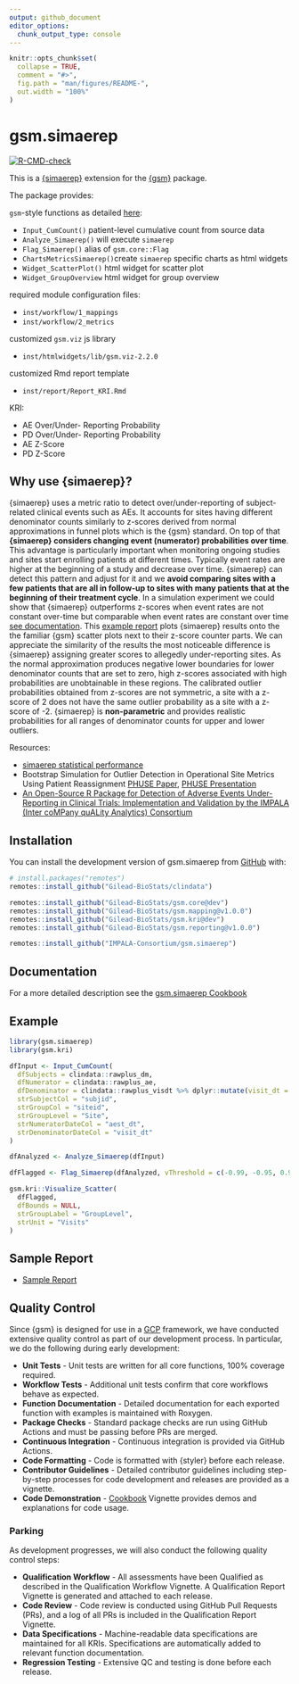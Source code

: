 ```yaml
---
output: github_document
editor_options: 
  chunk_output_type: console
---
```


<!-- README.md is generated from README.Rmd. Please edit that file -->

```r
knitr::opts_chunk$set(
  collapse = TRUE,
  comment = "#>",
  fig.path = "man/figures/README-",
  out.width = "100%"
)
```

# gsm.simaerep

<!-- badges: start -->
[![R-CMD-check](https://github.com/IMPALA-Consortium/gsm.simaerep/actions/workflows/R-CMD-check.yaml/badge.svg)](https://github.com/IMPALA-Consortium/gsm.simaerep/actions/workflows/R-CMD-check.yaml)
<!-- badges: end -->

This is a [{simaerep}](https://github.com/openpharma/simaerep/) extension for the [{gsm}](https://github.com/Gilead-BioStats/gsm) package.

The package provides:

`gsm`-style functions as detailed [here](https://gilead-biostats.github.io/gsm/articles/DataModel.html):

- `Input_CumCount()` patient-level cumulative count from source data
- `Analyze_Simaerep()` will execute `simaerep`
- `Flag_Simaerep()` alias of `gsm.core::Flag`
- `ChartsMetricsSimaerep()`create `simaerep` specific charts as html widgets
- `Widget_ScatterPlot()` html widget for scatter plot
- `Widget_GroupOverview` html widget for group overview

required module configuration files:

- `inst/workflow/1_mappings`
- `inst/workflow/2_metrics`

customized `gsm.viz` js library

- `inst/htmlwidgets/lib/gsm.viz-2.2.0`

customized Rmd report template

- `inst/report/Report_KRI.Rmd`


KRI:

- AE Over/Under- Reporting Probability
- PD Over/Under- Reporting Probability
- AE Z-Score
- PD Z-Score

## Why use {simaerep}?

{simaerep} uses a metric ratio to detect over/under-reporting of subject-related clinical events such as AEs. It accounts for sites having different denominator counts similarly to z-scores derived from normal approximations in funnel plots which is the {gsm} standard. On top of that **{simaerep} considers changing event (numerator) probabilities over time**. This advantage is particularly important when monitoring ongoing studies and sites start enrolling patients at different times. Typically event rates are higher at the beginning of a study and decrease over time. {simaerep} can detect this pattern and adjust for it and we **avoid comparing sites with a few patients that are all in follow-up to sites with many patients that at the beginning of their treatment cycle**. In a simulation experiment we could show that {simaerep} outperforms z-scores when event rates are not constant over-time but comparable when event rates are constant over time [see documentation](https://openpharma.github.io/simaerep/articles/funnel_perf.html). This [example report](https://impala-consortium.github.io/gsm.simaerep/report_kri_site.html) plots {simaerep} results onto the the familiar {gsm} scatter plots next to their z-score counter parts. We can appreciate the similarity of the results the most noticeable difference is {simaerep} assigning greater scores to allegedly under-reporting sites. As the normal approximation produces negative lower boundaries for lower denominator counts that are set to zero, high z-scores associated with high probabilities are unobtainable in these regions. The calibrated outlier probabilities obtained from z-scores are not symmetric, a site with a z-score of 2 does not have the same outlier probability as a site with a z-score of -2. {simaerep} is **non-parametric** and provides realistic probabilities for all ranges of denominator counts for upper and lower outliers.

Resources:

- [simaerep statistical performance](https://openpharma.github.io/simaerep/articles/performance.html)
- Bootstrap Simulation for Outlier Detection in Operational Site Metrics Using Patient Reassignment [PHUSE Paper](https://phuse.s3.eu-central-1.amazonaws.com/Archive/2024/Connect/EU/Strasbourg/PAP_AR04.pdf), [PHUSE Presentation](https://phuse.s3.eu-central-1.amazonaws.com/Archive/2024/Connect/EU/Strasbourg/PRE_AR04.pdf)
- [An Open-Source R Package for Detection of Adverse Events Under-Reporting in Clinical Trials: Implementation and Validation by the IMPALA (Inter coMPany quALity Analytics) Consortium](https://link.springer.com/article/10.1007/s43441-024-00631-8)

## Installation

You can install the development version of gsm.simaerep from [GitHub](https://github.com/IMPALA-Consortium/gsm.simaerep/) with:

``` r
# install.packages("remotes")
remotes::install_github("Gilead-BioStats/clindata")

remotes::install_github("Gilead-BioStats/gsm.core@dev")
remotes::install_github("Gilead-BioStats/gsm.mapping@v1.0.0")
remotes::install_github("Gilead-BioStats/gsm.kri@dev")
remotes::install_github("Gilead-BioStats/gsm.reporting@v1.0.0")

remotes::install_github("IMPALA-Consortium/gsm.simaerep")
```

## Documentation

For a more detailed description see the [gsm.simaerep Cookbook](https://impala-consortium.github.io/gsm.simaerep/articles/Cookbook.html)

## Example

```r
library(gsm.simaerep)
library(gsm.kri)

dfInput <- Input_CumCount(
  dfSubjects = clindata::rawplus_dm,
  dfNumerator = clindata::rawplus_ae,
  dfDenominator = clindata::rawplus_visdt %>% dplyr::mutate(visit_dt = lubridate::ymd(visit_dt)),
  strSubjectCol = "subjid",
  strGroupCol = "siteid",
  strGroupLevel = "Site",
  strNumeratorDateCol = "aest_dt",
  strDenominatorDateCol = "visit_dt"
)

dfAnalyzed <- Analyze_Simaerep(dfInput)

dfFlagged <- Flag_Simaerep(dfAnalyzed, vThreshold = c(-0.99, -0.95, 0.95, 0.99))

gsm.kri::Visualize_Scatter(
  dfFlagged,
  dfBounds = NULL,
  strGroupLabel = "GroupLevel",
  strUnit = "Visits"
)
```

## Sample Report

- [Sample Report](https://impala-consortium.github.io/gsm.simaerep/report_kri_site.html)

## Quality Control

Since {gsm} is designed for use in a [GCP](https://en.wikipedia.org/wiki/Good_clinical_practice) framework, we have conducted extensive quality control as part of our development process. In particular, we do the following during early development:  

- **Unit Tests** - Unit tests are written for all core functions, 100% coverage required.
- **Workflow Tests** - Additional unit tests confirm that core workflows behave as expected.
- **Function Documentation** - Detailed documentation for each exported function with examples is maintained with Roxygen.
- **Package Checks** - Standard package checks are run using GitHub Actions and must be passing before PRs are merged.
- **Continuous Integration** - Continuous integration is provided via GitHub Actions. 
- **Code Formatting** - Code is formatted with {styler} before each release.
- **Contributor Guidelines** - Detailed contributor guidelines including step-by-step processes for code development and releases are provided as a vignette.
- **Code Demonstration** - [Cookbook](https://impala-consortium.github.io/gsm.simaerep/articles/Cookbook.html) Vignette provides demos and explanations for code usage. 


### Parking

As development progresses, we will also conduct the following quality control steps:

- **Qualification Workflow** - All assessments have been Qualified as described in the Qualification Workflow Vignette. A Qualification Report Vignette is generated and attached to each release. 
- **Code Review** - Code review is conducted using GitHub Pull Requests (PRs), and a log of all PRs is included in the Qualification Report Vignette.
- **Data Specifications** - Machine-readable data specifications are maintained for all KRIs. Specifications are automatically added to relevant function documentation.
- **Regression Testing** - Extensive QC and testing is done before each release. 
